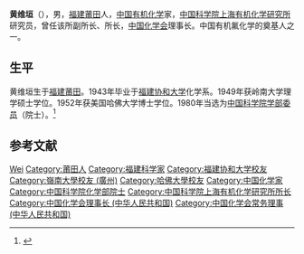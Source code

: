 '''黄维垣'''（{{bd|1921年|12月15日|2015年|11月17日|catIdx=Huang}}），男，[[福建|福建]][[莆田|莆田]]人，[[中华人民共和国|中国]][[有机化学|有机化学]]家，[[中国科学院上海有机化学研究所|中国科学院上海有机化学研究所]]研究员，曾任该所副所长、所长，[[中国化学会|中国化学会]]理事长。中国有机氟化学的奠基人之一。

== 生平 ==
黄维垣生于[[福建|福建]][[莆田|莆田]]。1943年毕业于[[福建协和大学|福建协和大学]]化学系。1949年获岭南大学理学硕士学位。1952年获美国哈佛大学博士学位。1980年当选为[[中国科学院学部委员|中国科学院学部委员]]（院士）。<ref>{{Cite web|url=http://www.casad.cas.cn/doc/16389.html|title=黄维垣院士|last=|first=|date=|publisher=中国科学院|archive-url=https://web.archive.org/web/20181011133404/http://www.casad.cas.cn/doc/16389.html|archive-date=2018-10-11|dead-url=yes|access-date=2018-10-10}}</ref>

== 参考文献 ==
{{reflist}}

{{中国科学家小作品}}
{{中国科学院化学部院士}}
{{福建籍科学院院士}}
{{Navboxes 
| title  = 黄维垣在[[中國化學會_(中華人民共和國)|中国化学会]]的职务
| list1  =
{{中国化学会第二十二届理事会}}
{{中国化学会第二十三届理事会}}
}}

{{authority control}}
{{DEFAULTSORT:Huang}}
[[Category:黄姓|Wei]]
[[Category:莆田人|Category:莆田人]]
[[Category:福建科学家|Category:福建科学家]]
[[Category:福建协和大学校友|Category:福建协和大学校友]]
[[Category:嶺南大學校友_(廣州)|Category:嶺南大學校友 (廣州)]]
[[Category:哈佛大學校友|Category:哈佛大學校友]]
[[Category:中国化学家|Category:中国化学家]]
[[Category:中国科学院化学部院士|Category:中国科学院化学部院士]]
[[Category:中国科学院上海有机化学研究所所长|Category:中国科学院上海有机化学研究所所长]]
[[Category:中国化学会理事长_(中华人民共和国)|Category:中国化学会理事长 (中华人民共和国)]]
[[Category:中国化学会常务理事_(中华人民共和国)|Category:中国化学会常务理事 (中华人民共和国)]]